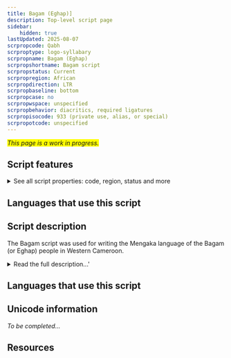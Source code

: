 ```yaml
---
title: Bagam (Eghap)]
description: Top-level script page
sidebar:
    hidden: true
lastUpdated: 2025-08-07
scrpropcode: Qabh
scrproptype: logo-syllabary
scrpropname: Bagam (Eghap)
scrpropshortname: Bagam script
scrpropstatus: Current
scrpropregion: African
scrpropdirection: LTR
scrpropbaseline: bottom
scrpropcase: no
scrpropwspace: unspecified
scrpropbehavior: diacritics, required ligatures
scrpropisocode: 933 (private use, alias, or special)
scrpropotcode: unspecified
---
```


<span style='background-color:yellow'>_This page is a work in progress._</span>


## Script features

<details>
<summary> See all script properties: code, region, status and more</summary>
<ScriptInfo />
</details>

## Languages that use this script

<WsList script='Qabh' wsMax='5' />

## Script description

The Bagam script was used for writing the Mengaka language of the Bagam (or Eghap) people in Western Cameroon.

<details><summary>Read the full description...'</summary>_Not yet available._</details>

## Languages that use this script

<WsList script='Qabh' wsMax='5' />

## Unicode information

_To be completed..._

## Resources

<ScriptResources detailSummary='seemore' />

